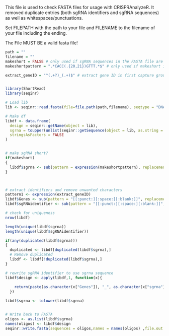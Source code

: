 
This file is used to check FASTA files for usage with CRISPRAnalyzeR.
It removed duplicate entries (both sgRNA identifiers and sgRNA sequences) as well as whitespaces/punctuations.

Set FILEPATH with the path to your file and FILENAME to the filename of your file including the ending.

The File MUST BE a valid fasta file!


```r

path = ""
filename = ""
makeshort = FALSE # only used if sgRNA sequences in the FASTA file are embedded into some additional bases e.g. due to oligo ordering
makeshortpattern = ".*CACC(.{20,21})GTTT.*$" # only used if makeshort is TRUE

extract_geneID = "^(.+?)_(.+)$" # extract gene ID in first capture group and sgRNA identifier in second capture group


library(ShortRead)
library(seqinr)

# Load lib
lib <- seqinr::read.fasta(file=file.path(path,filename), seqtype = "DNA", as.string = TRUE, forceDNAtolower = FALSE,set.attributes = TRUE, legacy.mode = TRUE, seqonly = FALSE, strip.desc = FALSE, bfa = FALSE, apply.mask = TRUE)

# Make df
libdf <- data.frame(
  design = seqinr::getName(object = lib),
  sgrna = toupper(unlist(seqinr::getSequence(object = lib, as.string = TRUE))),
  stringsAsFactors = FALSE
)


# make sgRNA short?
if(makeshort)
{
  libdf$sgrna <- sub(pattern = expression(makeshortpattern), replacement = "\\1", x=libdf$sgrna)
}



# extract identifiers and remove unwanted characters
pattern1 <- expression(extract_geneID)
libdf$Genes <- sub(pattern = "[[:punct:][:space:][:blank:]]", replacement = "", x = sub(pattern = pattern1, replacement = "\\1", x=libdf$design))
libdf$sgRNAidentifier <- sub(pattern = "[[:punct:][:space:][:blank:]]", replacement = "", x = sub(pattern = pattern1, replacement = "\\2", x=libdf$design))

# check for uniqueness
nrow(libdf)

length(unique(libdf$sgrna))
length(unique(libdf$sgRNAidentifier))

if(any(duplicated(libdf$sgrna)))
{
  duplicated <- libdf[duplicated(libdf$sgrna),]
  # Remove duplicated
  libdf <- libdf[!duplicated(libdf$sgrna),]
}

# rewrite sgRNA identifier to use sgrna sequence
libdf$design <- apply(libdf,1, function(x){
    
    return(paste(as.character(x["Genes"]), "_", as.character(x["sgrna"]), sep=""))
  })

libdf$sgrna <- tolower(libdf$sgrna)


# Write back to FASTA
oligos <- as.list(libdf$sgrna)
names(oligos) <- libdf$design
seqinr::write.fasta(sequences = oligos,names = names(oligos) ,file.out = file.path(path,filename))

```